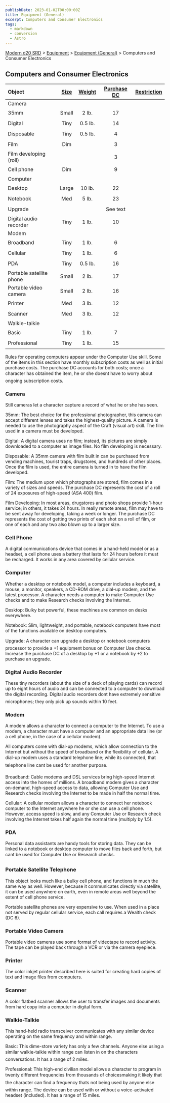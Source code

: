 ```yaml
---
publishDate: 2023-01-02T00:00:00Z
title: Equipment (General)
excerpt: Computers and Consumer Electronics
tags:
  - markdown
  - conversion
  - Astro
---
```


[Modern d20 SRD](/#modernD20) > [Equipment](modern-d20-srd-equipment-index) > [Equipment (General)](modern-d20-srd-equipment-equipment-general) > Computers and Consumer Electronics

## Computers and Consumer Electronics

| Object                   | [Size](modern-d20-srd-equipment-equipment-general) | [Weight](modern-d20-srd-equipment-equipment-general) | [Purchase DC](modern-d20-srd-equipment-equipment-general) | [Restriction](modern-d20-srd-equipment-equipment-general) |
| :----------------------- | :------------------------------------------------: | :--------------------------------------------------: | :-------------------------------------------------------: | --------------------------------------------------------: |
| Camera                   |                                                    |                                                      |                                                           |                                                           |
| 35mm                     |                       Small                        |                        2 lb.                         |                            17                             |                                                           |
| Digital                  |                        Tiny                        |                       0.5 lb.                        |                            14                             |                                                           |
| Disposable               |                        Tiny                        |                       0.5 lb.                        |                             4                             |                                                           |
| Film                     |                        Dim                         |                                                      |                             3                             |                                                           |
| Film developing (roll)   |                                                    |                                                      |                             3                             |                                                           |
| Cell phone               |                        Dim                         |                                                      |                             9                             |                                                           |
| Computer                 |                                                    |                                                      |                                                           |                                                           |
| Desktop                  |                       Large                        |                        10 lb.                        |                            22                             |                                                           |
| Notebook                 |                        Med                         |                        5 lb.                         |                            23                             |                                                           |
| Upgrade                  |                                                    |                                                      |                         See text                          |                                                           |
| Digital audio recorder   |                        Tiny                        |                        1 lb.                         |                            10                             |                                                           |
| Modem                    |                                                    |                                                      |                                                           |                                                           |
| Broadband                |                        Tiny                        |                        1 lb.                         |                             6                             |                                                           |
| Cellular                 |                        Tiny                        |                        1 lb.                         |                             6                             |                                                           |
| PDA                      |                        Tiny                        |                       0.5 lb.                        |                            16                             |                                                           |
| Portable satellite phone |                       Small                        |                        2 lb.                         |                            17                             |                                                           |
| Portable video camera    |                       Small                        |                        2 lb.                         |                            16                             |                                                           |
| Printer                  |                        Med                         |                        3 lb.                         |                            12                             |                                                           |
| Scanner                  |                        Med                         |                        3 lb.                         |                            12                             |                                                           |
| Walkie-talkie            |                                                    |                                                      |                                                           |                                                           |
| Basic                    |                        Tiny                        |                        1 lb.                         |                             7                             |                                                           |
| Professional             |                        Tiny                        |                        1 lb.                         |                            15                             |                                                           |

Rules for operating computers appear under the Computer Use skill. Some of the items in this section have monthly subscription costs as well as initial purchase costs. The purchase DC accounts for both costs; once a character has obtained the item, he or she doesnt have to worry about ongoing subscription costs.

### Camera

Still cameras let a character capture a record of what he or she has seen.

35mm: The best choice for the professional photographer, this camera can accept different lenses and takes the highest-quality picture. A camera is needed to use the photography aspect of the Craft (visual art) skill. The film used in a camera must be developed.

Digital: A digital camera uses no film; instead, its pictures are simply downloaded to a computer as image files. No film developing is necessary.

Disposable: A 35mm camera with film built in can be purchased from vending machines, tourist traps, drugstores, and hundreds of other places. Once the film is used, the entire camera is turned in to have the film developed.

Film: The medium upon which photographs are stored, film comes in a variety of sizes and speeds. The purchase DC represents the cost of a roll of 24 exposures of high-speed (ASA 400) film.

Film Developing: In most areas, drugstores and photo shops provide 1-hour service; in others, it takes 24 hours. In really remote areas, film may have to be sent away for developing, taking a week or longer. The purchase DC represents the cost of getting two prints of each shot on a roll of film, or one of each and any two also blown up to a larger size.

### Cell Phone

A digital communications device that comes in a hand-held model or as a headset, a cell phone uses a battery that lasts for 24 hours before it must be recharged. It works in any area covered by cellular service.

### Computer

Whether a desktop or notebook model, a computer includes a keyboard, a mouse, a monitor, speakers, a CD-ROM drive, a dial-up modem, and the latest processor. A character needs a computer to make Computer Use checks and to make Research checks involving the Internet.

Desktop: Bulky but powerful, these machines are common on desks everywhere.

Notebook: Slim, lightweight, and portable, notebook computers have most of the functions available on desktop computers.

Upgrade: A character can upgrade a desktop or notebook computers processor to provide a +1 equipment bonus on Computer Use checks. Increase the purchase DC of a desktop by +1 or a notebook by +2 to purchase an upgrade.

### Digital Audio Recorder

These tiny recorders (about the size of a deck of playing cards) can record up to eight hours of audio and can be connected to a computer to download the digital recording. Digital audio recorders dont have extremely sensitive microphones; they only pick up sounds within 10 feet.

### Modem

A modem allows a character to connect a computer to the Internet. To use a modem, a character must have a computer and an appropriate data line (or a cell phone, in the case of a cellular modem).

All computers come with dial-up modems, which allow connection to the Internet but without the speed of broadband or the flexibility of cellular. A dial-up modem uses a standard telephone line; while its connected, that telephone line cant be used for another purpose.

Broadband: Cable modems and DSL services bring high-speed Internet access into the homes of millions. A broadband modem gives a character on-demand, high-speed access to data, allowing Computer Use and Research checks involving the Internet to be made in half the normal time.

Cellular: A cellular modem allows a character to connect her notebook computer to the Internet anywhere he or she can use a cell phone. However, access speed is slow, and any Computer Use or Research check involving the Internet takes half again the normal time (multiply by 1.5).

### PDA

Personal data assistants are handy tools for storing data. They can be linked to a notebook or desktop computer to move files back and forth, but cant be used for Computer Use or Research checks.

### Portable Satellite Telephone

This object looks much like a bulky cell phone, and functions in much the same way as well. However, because it communicates directly via satellite, it can be used any­where on earth, even in remote areas well beyond the extent of cell phone service.

Portable satellite phones are very expensive to use. When used in a place not served by regular cellular service, each call requires a Wealth check (DC 6).

### Portable Video Camera

Portable video cameras use some format of videotape to record activity. The tape can be played back through a VCR or via the camera eyepiece.

### Printer

The color inkjet printer described here is suited for creating hard copies of text and image files from computers.

### Scanner

A color flatbed scanner allows the user to transfer images and documents from hard copy into a computer in digital form.

### Walkie-Talkie

This hand-held radio transceiver communicates with any similar device operating on the same frequency and within range.

Basic: This dime-store variety has only a few channels. Anyone else using a similar walkie-talkie within range can listen in on the characters conversations. It has a range of 2 miles.

Professional: This high-end civilian model allows a character to program in twenty different frequencies from thousands of choicesmaking it likely that the character can find a frequency thats not being used by anyone else within range. The device can be used with or without a voice-activated headset (included). It has a range of 15 miles.
